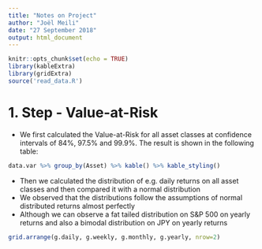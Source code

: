 ```yaml
---
title: "Notes on Project"
author: "Joël Meili"
date: "27 September 2018"
output: html_document
---
```


```r
knitr::opts_chunk$set(echo = TRUE)
library(kableExtra)
library(gridExtra)
source('read_data.R')
```

# 1. Step - Value-at-Risk
- We first calculated the Value-at-Risk for all asset classes at confidence intervals of 84%, 97.5% and 99.9%. The result is shown in the following table:
```r
data.var %>% group_by(Asset) %>% kable() %>% kable_styling()
```
- Then we calculated the distribution of e.g. daily returns on all asset classes and then compared it with a normal distribution
- We observed that the distributions follow the assumptions of normal distributed returns almost perfectly
- Although we can observe a fat tailed distribution on S&P 500 on yearly returns and also a bimodal distribution on JPY on yearly returns
```r
grid.arrange(g.daily, g.weekly, g.monthly, g.yearly, nrow=2)
```





